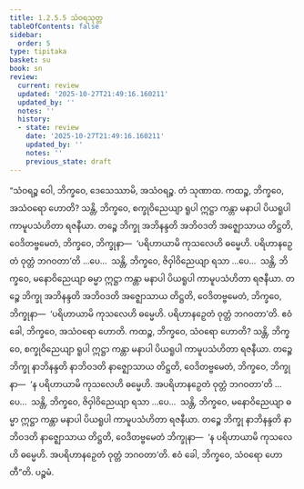```yaml
---
title: 1.2.5.5 သံဝရသုတ္တ
tableOfContents: false
sidebar:
  order: 5
type: tipitaka
basket: su
book: sn
review:
  current: review
  updated: '2025-10-27T21:49:16.160211'
  updated_by: ''
  notes: ''
  history:
  - state: review
    date: '2025-10-27T21:49:16.160211'
    updated_by: ''
    notes: ''
    previous_state: draft
---
```



<ReviewStatus review={frontmatter.review} showDetails={true} />

<HypothesisAnnotation frontmatter={frontmatter} />

<DynamicBreadcrumb />

<Division number="98" book="sn" e="ch" v="18" p="295">

<Paragraph number="520" book="sn">
“သံဝရဉ္စ ဝေါ, ဘိက္ခဝေ, ဒေသေဿာမိ, အသံဝရဉ္စ. တံ သုဏာထ. ကထဉ္စ, ဘိက္ခဝေ, အသံဝရော ဟောတိ? သန္တိ, ဘိက္ခဝေ, စက္ခုဝိညေယျာ ရူပါ ဣဋ္ဌာ ကန္တာ မနာပါ ပိယရူပါ ကာမူပသံဟိတာ ရဇနီယာ. တဉ္စေ ဘိက္ခု အဘိနန္ဒတိ အဘိဝဒတိ အဇ္ဈောသာယ တိဋ္ဌတိ, ဝေဒိတဗ္ဗမေတံ, ဘိက္ခဝေ, ဘိက္ခုနာ—  ‘ပရိဟာယာမိ ကုသလေဟိ ဓမ္မေဟိ. ပရိဟာနဉှေတံ ဝုတ္တံ ဘဂဝတာ’တိ …ပေ…  သန္တိ, ဘိက္ခဝေ, ဇိဝှါဝိညေယျာ ရသာ …ပေ…  သန္တိ, ဘိက္ခဝေ, မနောဝိညေယျာ ဓမ္မာ ဣဋ္ဌာ ကန္တာ မနာပါ ပိယရူပါ ကာမူပသံဟိတာ ရဇနီယာ. တဉ္စေ ဘိက္ခု အဘိနန္ဒတိ အဘိဝဒတိ အဇ္ဈောသာယ တိဋ္ဌတိ, ဝေဒိတဗ္ဗမေတံ, ဘိက္ခဝေ, ဘိက္ခုနာ—  ‘ပရိဟာယာမိ ကုသလေဟိ ဓမ္မေဟိ. ပရိဟာနဉှေတံ ဝုတ္တံ ဘဂဝတာ’တိ. ဧဝံ ခေါ, ဘိက္ခဝေ, အသံဝရော ဟောတိ.
</Paragraph>

<Paragraph number="521" book="sn">
ကထဉ္စ, ဘိက္ခဝေ, သံဝရော ဟောတိ? သန္တိ, ဘိက္ခဝေ, စက္ခုဝိညေယျာ ရူပါ ဣဋ္ဌာ ကန္တာ မနာပါ ပိယရူပါ ကာမူပသံဟိတာ ရဇနီယာ. တဉ္စေ ဘိက္ခု နာဘိနန္ဒတိ နာဘိဝဒတိ နာဇ္ဈောသာယ တိဋ္ဌတိ, ဝေဒိတဗ္ဗမေတံ, ဘိက္ခဝေ, ဘိက္ခုနာ—  ‘န ပရိဟာယာမိ ကုသလေဟိ ဓမ္မေဟိ. အပရိဟာနဉှေတံ ဝုတ္တံ ဘဂဝတာ’တိ …ပေ…  သန္တိ, ဘိက္ခဝေ, ဇိဝှါဝိညေယျာ ရသာ …ပေ…  သန္တိ, ဘိက္ခဝေ, မနောဝိညေယျာ ဓမ္မာ ဣဋ္ဌာ ကန္တာ မနာပါ ပိယရူပါ ကာမူပသံဟိတာ ရဇနီယာ. တဉ္စေ ဘိက္ခု နာဘိနန္ဒတိ နာဘိဝဒတိ နာဇ္ဈောသာယ တိဋ္ဌတိ, ဝေဒိတဗ္ဗမေတံ ဘိက္ခုနာ—  ‘န ပရိဟာယာမိ ကုသလေဟိ ဓမ္မေဟိ. အပရိဟာနဉှေတံ ဝုတ္တံ ဘဂဝတာ’တိ. ဧဝံ ခေါ, ဘိက္ခဝေ, သံဝရော ဟောတီ”တိ.

</Paragraph>
</Division>

<Paragraph number="522" type="center" book="sn">
ပဉ္စမံ.
</Paragraph>